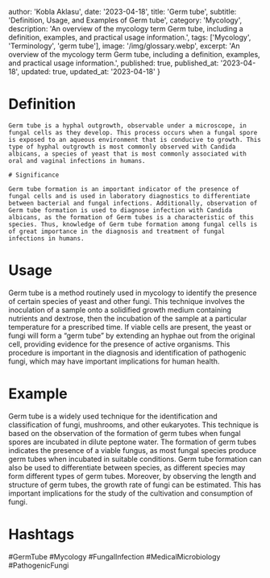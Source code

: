 
  author: 'Kobla Aklasu',
  date: '2023-04-18',
  title: 'Germ tube',
  subtitle: 'Definition, Usage, and Examples of Germ tube',
  category: 'Mycology',
  description: 'An overview of the mycology term Germ tube, including a definition, examples, and practical usage information.',
  tags: ['Mycology', 'Terminology', 'germ tube'],
  image: '/img/glossary.webp',
  excerpt: 'An overview of the mycology term Germ tube, including a definition, examples, and practical usage information.',
  published: true,
  published_at: '2023-04-18',
  updated: true,
  updated_at: '2023-04-18'
}




# Definition
    
    Germ tube is a hyphal outgrowth, observable under a microscope, in fungal cells as they develop. This process occurs when a fungal spore is exposed to an aqueous environment that is conducive to growth. This type of hyphal outgrowth is most commonly observed with Candida albicans, a species of yeast that is most commonly associated with oral and vaginal infections in humans.
    
    # Significance
    
    Germ tube formation is an important indicator of the presence of fungal cells and is used in laboratory diagnostics to differentiate between bacterial and fungal infections. Additionally, observation of Germ tube formation is used to diagnose infection with Candida albicans, as the formation of Germ tubes is a characteristic of this species. Thus, knowledge of Germ tube formation among fungal cells is of great importance in the diagnosis and treatment of fungal infections in humans.

# Usage

Germ tube is a method routinely used in mycology to identify the presence of certain species of yeast and other fungi. This technique involves the inoculation of a sample onto a solidified growth medium containing nutrients and dextrose, then the incubation of the sample at a particular temperature for a prescribed time. If viable cells are present, the yeast or fungi will form a “germ tube” by extending an hyphae out from the original cell, providing evidence for the presence of active organisms. This procedure is important in the diagnosis and identification of pathogenic fungi, which may have important implications for human health.

# Example

Germ tube is a widely used technique for the identification and classification of fungi, mushrooms, and other eukaryotes. This technique is based on the observation of the formation of germ tubes when fungal spores are incubated in dilute peptone water. The formation of germ tubes indicates the presence of a viable fungus, as most fungal species produce germ tubes when incubated in suitable conditions. Germ tube formation can also be used to differentiate between species, as different species may form different types of germ tubes. Moreover, by observing the length and structure of germ tubes, the growth rate of fungi can be estimated. This has important implications for the study of the cultivation and consumption of fungi.

# Hashtags

#GermTube #Mycology #FungalInfection #MedicalMicrobiology #PathogenicFungi

